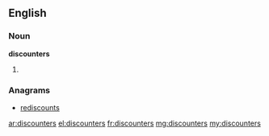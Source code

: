 ==English==

===Noun===
'''discounters'''

# {{plural of|discounter}}

===Anagrams===
* [[rediscounts#English|rediscounts]]

[[ar:discounters]]
[[el:discounters]]
[[fr:discounters]]
[[mg:discounters]]
[[my:discounters]]